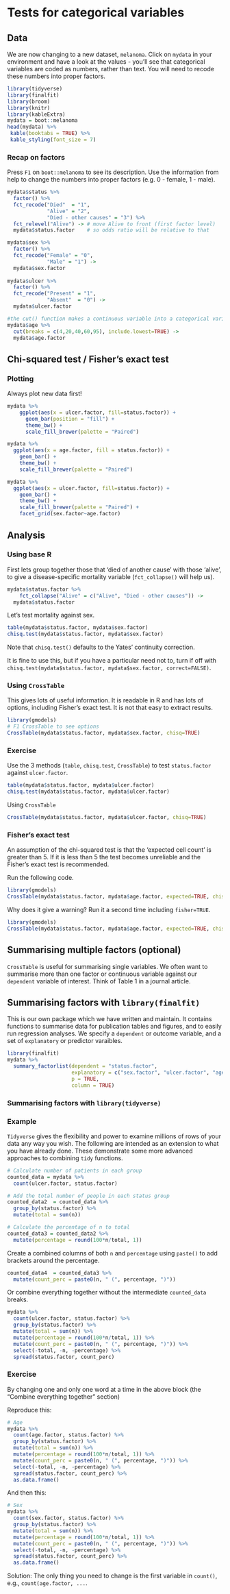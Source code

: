 # Tests for categorical variables

## Data
We are now changing to a new dataset, `melanoma`. 
Click on `mydata` in your environment and have a look at the values - you'll see that categorical variables are coded as numbers, rather than text. 
You will need to recode these numbers into proper factors. 

```r

library(tidyverse)
library(finalfit)
library(broom)
library(knitr)
library(kableExtra)
mydata = boot::melanoma
head(mydata) %>% 
 kable(booktabs = TRUE) %>% 
 kable_styling(font_size = 7)

```

### Recap on factors

Press `F1` on `boot::melanoma` to see its description. 
Use the information from help to change the numbers into proper factors (e.g. 0 - female, 1 - male).

<!-- Dollars here which is quite late on, we should change this. Agree.  -->

```r

mydata$status %>% 
  factor() %>% 
  fct_recode("Died"  = "1",
             "Alive" = "2",
             "Died - other causes" = "3") %>% 
  fct_relevel("Alive") -> # move Alive to front (first factor level) 
  mydata$status.factor    # so odds ratio will be relative to that

mydata$sex %>% 
  factor() %>% 
  fct_recode("Female" = "0",
             "Male" = "1") ->
  mydata$sex.factor
  
mydata$ulcer %>% 
  factor() %>% 
  fct_recode("Present" = "1",
             "Absent"  = "0") -> 
  mydata$ulcer.factor

#the cut() function makes a continuous variable into a categorical variable
mydata$age %>% 
  cut(breaks = c(4,20,40,60,95), include.lowest=TRUE) ->
  mydata$age.factor

```


## Chi-squared test / Fisher's exact test

### Plotting

Always plot new data first!

```r

mydata %>% 
	ggplot(aes(x = ulcer.factor, fill=status.factor)) + 
	  geom_bar(position = "fill") +
	  theme_bw() +
	  scale_fill_brewer(palette = "Paired")

```

```r

mydata %>% 
  ggplot(aes(x = age.factor, fill = status.factor)) +
    geom_bar() +
    theme_bw() +
    scale_fill_brewer(palette = "Paired")

```

```r

mydata %>% 
  ggplot(aes(x = ulcer.factor, fill=status.factor)) + 
    geom_bar() +
    theme_bw() +
    scale_fill_brewer(palette = "Paired") +
    facet_grid(sex.factor~age.factor)

```

## Analysis

### Using base R

First lets group together those that 'died of another cause' with those 'alive', to give a disease-specific mortality variable (`fct_collapse()` will help us). 

```r

mydata$status.factor %>%  
	fct_collapse("Alive" = c("Alive", "Died - other causes")) ->
  mydata$status.factor

```

Let's test mortality against sex.

```r

table(mydata$status.factor, mydata$sex.factor)
chisq.test(mydata$status.factor, mydata$sex.factor)

```

Note that `chisq.test()` defaults to the Yates' continuity correction. 

<!-- Lots of dollars here -->
It is fine to use this, but if you have a particular need not to, turn if off with `chisq.test(mydata$status.factor, mydata$sex.factor, correct=FALSE)`.

<!-- Crosstable in? -->
### Using `CrossTable`
This gives lots of useful information. 
It is readable in R and has lots of options, including Fisher's exact test. 
It is not that easy to extract results. 
\newpage
```r

library(gmodels)
# F1 CrossTable to see options
CrossTable(mydata$status.factor, mydata$sex.factor, chisq=TRUE)

```

### Exercise
Use the 3 methods (`table`, `chisq.test`, `CrossTable`) to test `status.factor` against `ulcer.factor`. 

```r

table(mydata$status.factor, mydata$ulcer.factor)
chisq.test(mydata$status.factor, mydata$ulcer.factor)

```

Using `CrossTable`
```r

CrossTable(mydata$status.factor, mydata$ulcer.factor, chisq=TRUE)

```

### Fisher's exact test

An assumption of the chi-squared test is that the 'expected cell count' is greater than 5. 
If it is less than 5 the test becomes unreliable and the Fisher's exact test is recommended. 

Run the following code. 

```r

library(gmodels)
CrossTable(mydata$status.factor, mydata$age.factor, expected=TRUE, chisq=TRUE)

```

Why does it give a warning? Run it a second time including `fisher=TRUE`. 


```r

library(gmodels)
CrossTable(mydata$status.factor, mydata$age.factor, expected=TRUE, chisq=TRUE)

```


## Summarising multiple factors (optional)
`CrossTable` is useful for summarising single variables. 
We often want to summarise more than one factor or continuous variable against our `dependent` variable of interest. 
Think of Table 1 in a journal article. 

## Summarising factors with `library(finalfit)`

This is our own package which we have written and maintain. 
It contains functions to summarise data for publication tables and figures, and to easily run regression analyses. 
We specify a `dependent` or outcome variable, and a set of `explanatory` or predictor varaibles. 

```r

library(finalfit)
mydata %>% 
  summary_factorlist(dependent = "status.factor", 
                     explanatory = c("sex.factor", "ulcer.factor", "age.factor"),
                     p = TRUE,
                     column = TRUE)

```


### Summarising factors with `library(tidyverse)`

### Example

`Tidyverse` gives the flexibility and power to examine millions of rows of your data any way you wish. The following are intended as an extension to what you have already done. These demonstrate some more advanced approaches to combining `tidy` functions. 


```r

# Calculate number of patients in each group
counted_data = mydata %>%
  count(ulcer.factor, status.factor)

# Add the total number of people in each status group
counted_data2  = counted_data %>%
  group_by(status.factor) %>%
  mutate(total = sum(n))

```

```r

# Calculate the percentage of n to total
counted_data3 = counted_data2 %>%
  mutate(percentage = round(100*n/total, 1))

```

Create a combined columns of both `n` and `percentage` using `paste()` to add brackets around the percentage.

```r

counted_data4  = counted_data3 %>% 
  mutate(count_perc = paste0(n, " (", percentage, ")"))

```

Or combine everything together without the intermediate `counted_data` breaks.

```r

mydata %>%
  count(ulcer.factor, status.factor) %>%
  group_by(status.factor) %>%
  mutate(total = sum(n)) %>%
  mutate(percentage = round(100*n/total, 1)) %>% 
  mutate(count_perc = paste0(n, " (", percentage, ")")) %>% 
  select(-total, -n, -percentage) %>% 
  spread(status.factor, count_perc)

```

### Exercise

By changing one and only one word at a time in the above block (the "Combine everything together" section)

Reproduce this:

```r

# Age
mydata %>%
  count(age.factor, status.factor) %>%
  group_by(status.factor) %>%
  mutate(total = sum(n)) %>%
  mutate(percentage = round(100*n/total, 1)) %>% 
  mutate(count_perc = paste0(n, " (", percentage, ")")) %>% 
  select(-total, -n, -percentage) %>% 
  spread(status.factor, count_perc) %>% 
  as.data.frame()

```

And then this:
```r

# Sex
mydata %>%
  count(sex.factor, status.factor) %>%
  group_by(status.factor) %>%
  mutate(total = sum(n)) %>%
  mutate(percentage = round(100*n/total, 1)) %>% 
  mutate(count_perc = paste0(n, " (", percentage, ")")) %>% 
  select(-total, -n, -percentage) %>% 
  spread(status.factor, count_perc) %>% 
  as.data.frame()

```

Solution: The only thing you need to change is the first variable in `count()`, e.g., `count(age.factor, ...`.

